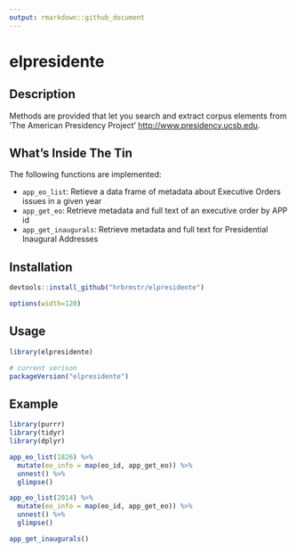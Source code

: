```yaml
---
output: rmarkdown::github_document
---
```


# elpresidente

## Description

Methods are provided that let you search and extract corpus elements 
from 'The American Presidency Project' <http://www.presidency.ucsb.edu>.
    
## What's Inside The Tin

The following functions are implemented:

- `app_eo_list`:	Retieve a data frame of metadata about Executive Orders issues in a given year
- `app_get_eo`:	Retrieve metadata and full text of an executive order by APP id
- `app_get_inaugurals`:	Retrieve metadata and full text for Presidential Inaugural Addresses

## Installation

```r
devtools::install_github("hrbrmstr/elpresidente")
```

```r
options(width=120)
```

## Usage

```r
library(elpresidente)

# current verison
packageVersion("elpresidente")

```

## Example

```r
library(purrr)
library(tidyr)
library(dplyr)
```

```r
app_eo_list(1826) %>%
  mutate(eo_info = map(eo_id, app_get_eo)) %>%
  unnest() %>%
  glimpse()

app_eo_list(2014) %>%
  mutate(eo_info = map(eo_id, app_get_eo)) %>%
  unnest() %>%
  glimpse()
```

```r
app_get_inaugurals()
```